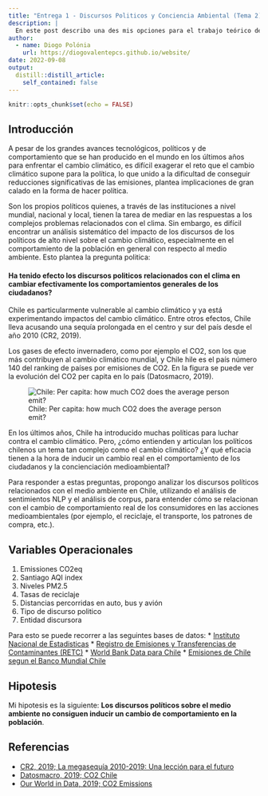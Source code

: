 ```yaml
---
title: "Entrega 1 - Discursos Politicos y Conciencia Ambiental (Tema 2)"
description: |
  En este post describo una des mis opciones para el trabajo teórico del proyecto de Medícion y Analsisis de Datos Políticos. Esta descripción incluye un análisis del tema de interes y las variables disponibles como base de mi investigación el curso.
author:
  - name: Diogo Polónia
    url: https://diogovalentepcs.github.io/website/
date: 2022-09-08
output:
  distill::distill_article:
    self_contained: false
---
```



```r
knitr::opts_chunk$set(echo = FALSE)
```

## Introducción
A pesar de los grandes avances tecnológicos, políticos y de comportamiento que se han producido en el mundo en los últimos años para enfrentar el cambio climático, es difícil exagerar el reto que el cambio climático supone para la política, lo que unido a la dificultad de conseguir reducciones significativas de las emisiones, plantea implicaciones de gran calado en la forma de hacer política. 

Son los propios políticos quienes, a través de las instituciones a nivel mundial, nacional y local, tienen la tarea de mediar en las respuestas a los complejos problemas relacionados con el clima. Sin embargo, es difícil encontrar un análisis sistemático del impacto de los discursos de los políticos de alto nivel sobre el cambio climático, especialmente en el comportamiento de la población en general con respecto al medio ambiente. Esto plantea la pregunta politica: 

#### Ha tenido efecto los discursos politicos relacionados con el clima en cambiar efectivamente los comportamientos generales de los ciudadanos?

Chile es particularmente vulnerable al cambio climático y ya está experimentando impactos del cambio climático. Entre otros efectos, Chile lleva acusando una sequía prolongada en el centro y sur del país desde el año 2010 (CR2, 2019). 

Los gases de efecto invernadero, como por ejemplo el CO2, son los que más contribuyen al cambio climático mundial, y Chile hile es el país número 140 del ranking de países por emisiones de CO2. En la figura se puede ver la evolución del CO2 per capita en lo país (Datosmacro, 2019).

![Chile: Per capita: how much CO2 does the average person emit?](CO2_emissions_chile.png)

En los últimos años, Chile ha introducido muchas políticas para luchar contra el cambio climático. Pero, ¿cómo entienden y articulan los políticos chilenos un tema tan complejo como el cambio climático?  ¿Y qué eficacia tienen a la hora de inducir un cambio real en el comportamiento de los ciudadanos y la concienciación medioambiental?

Para responder a estas preguntas, propongo analizar los discursos políticos relacionados con el medio ambiente en Chile, utilizando el análisis de sentimientos NLP y el análisis de corpus, para entender cómo se relacionan con el cambio de comportamiento real de los consumidores en las acciones medioambientales (por ejemplo, el reciclaje, el transporte, los patrones de compra, etc.).

## Variables Operacionales
1. Emissiones CO2eq
2. Santiago AQI index
3. Niveles PM2.5 
4. Tasas de reciclaje
5. Distancias percorridas en auto, bus y avión
6. Tipo de discurso politico
7. Entidad discursora

Para esto se puede recorrer a las seguintes bases de datos:
* [Instituto Nacional de Estadisticas](https://stat.ine.cl/Index.aspx?DataSetCode=E10000001)
* [Registro de Emisiones y Transferencias de Contaminantes (RETC)](https://datosretc.mma.gob.cl/organization/6cfad7e3-235c-47ef-8686-05dbf3ef6a0d?groups=emisiones-al-aire)
* [World Bank Data para Chile](https://data.worldbank.org/country/chile)
* [Emisiones de Chile segun el Banco Mundial Chile](https://datos.bancomundial.org/indicador/en.atm.co2e.pc?locations=CL)

## Hipotesis
Mi hipotesis es la siguiente: **Los discursos políticos sobre el medio ambiente no consiguen inducir un cambio de comportamiento en la población**.


## Referencias

* [CR2, 2019; La megasequía 2010-2019: Una lección para el futuro](https://www.cr2.cl/megasequia/)
* [Datosmacro, 2019; CO2 Chile](https://datosmacro.expansion.com/energia-y-medio-ambiente/emisiones-co2/chile)
* [Our World in Data, 2019; CO2 Emissions](https://ourworldindata.org/co2/country/chile)





